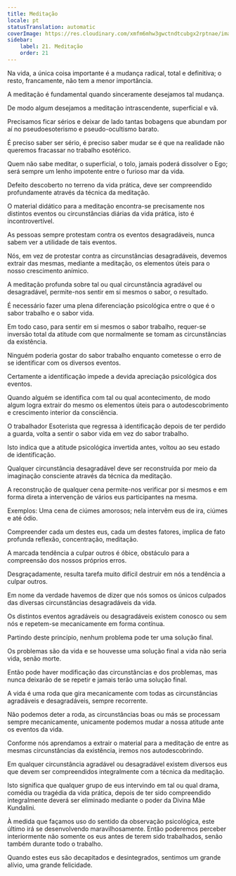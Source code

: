 ```yaml
---
title: Meditação
locale: pt
statusTranslation: automatic
coverImage: https://res.cloudinary.com/xmfm6mhw3gwctndtcubgx2rptnae/image/upload/v1741354419/small_cover_la_gran_rebelion_28716e29d2.webp
sidebar:
    label: 21. Meditação
    order: 21
---
```

Na vida, a única coisa importante é a mudança radical, total e definitiva; o resto, francamente, não tem a menor importância.

A meditação é fundamental quando sinceramente desejamos tal mudança.

De modo algum desejamos a meditação intrascendente, superficial e vã.

Precisamos ficar sérios e deixar de lado tantas bobagens que abundam por aí no pseudoesoterismo e pseudo-ocultismo barato.

É preciso saber ser sério, é preciso saber mudar se é que na realidade não queremos fracassar no trabalho esotérico.

Quem não sabe meditar, o superficial, o tolo, jamais poderá dissolver o Ego; será sempre um lenho impotente entre o furioso mar da vida.

Defeito descoberto no terreno da vida prática, deve ser compreendido profundamente através da técnica da meditação.

O material didático para a meditação encontra-se precisamente nos distintos eventos ou circunstâncias diárias da vida prática, isto é incontrovertível.

As pessoas sempre protestam contra os eventos desagradáveis, nunca sabem ver a utilidade de tais eventos.

Nós, em vez de protestar contra as circunstâncias desagradáveis, devemos extrair das mesmas, mediante a meditação, os elementos úteis para o nosso crescimento anímico.

A meditação profunda sobre tal ou qual circunstância agradável ou desagradável, permite-nos sentir em si mesmos o sabor, o resultado.

É necessário fazer uma plena diferenciação psicológica entre o que é o sabor trabalho e o sabor vida.

Em todo caso, para sentir em si mesmos o sabor trabalho, requer-se inversão total da atitude com que normalmente se tomam as circunstâncias da existência.

Ninguém poderia gostar do sabor trabalho enquanto cometesse o erro de se identificar com os diversos eventos.

Certamente a identificação impede a devida apreciação psicológica dos eventos.

Quando alguém se identifica com tal ou qual acontecimento, de modo algum logra extrair do mesmo os elementos úteis para o autodescobrimento e crescimento interior da consciência.

O trabalhador Esoterista que regressa à identificação depois de ter perdido a guarda, volta a sentir o sabor vida em vez do sabor trabalho.

Isto indica que a atitude psicológica invertida antes, voltou ao seu estado de identificação.

Qualquer circunstância desagradável deve ser reconstruída por meio da imaginação consciente através da técnica da meditação.

A reconstrução de qualquer cena permite-nos verificar por si mesmos e em forma direta a intervenção de vários eus participantes na mesma.

Exemplos: Uma cena de ciúmes amorosos; nela intervêm eus de ira, ciúmes e até ódio.

Compreender cada um destes eus, cada um destes fatores, implica de fato profunda reflexão, concentração, meditação.

A marcada tendência a culpar outros é óbice, obstáculo para a compreensão dos nossos próprios erros.

Desgraçadamente, resulta tarefa muito difícil destruir em nós a tendência a culpar outros.

Em nome da verdade havemos de dizer que nós somos os únicos culpados das diversas circunstâncias desagradáveis da vida.

Os distintos eventos agradáveis ou desagradáveis existem conosco ou sem nós e repetem-se mecanicamente em forma contínua.

Partindo deste princípio, nenhum problema pode ter uma solução final.

Os problemas são da vida e se houvesse uma solução final a vida não seria vida, senão morte.

Então pode haver modificação das circunstâncias e dos problemas, mas nunca deixarão de se repetir e jamais terão uma solução final.

A vida é uma roda que gira mecanicamente com todas as circunstâncias agradáveis e desagradáveis, sempre recorrente.

Não podemos deter a roda, as circunstâncias boas ou más se processam sempre mecanicamente, unicamente podemos mudar a nossa atitude ante os eventos da vida.

Conforme nós aprendamos a extrair o material para a meditação de entre as mesmas circunstâncias da existência, iremos nos autodescobrindo.

Em qualquer circunstância agradável ou desagradável existem diversos eus que devem ser compreendidos integralmente com a técnica da meditação.

Isto significa que qualquer grupo de eus intervindo em tal ou qual drama, comédia ou tragédia da vida prática, depois de ter sido compreendido integralmente deverá ser eliminado mediante o poder da Divina Mãe Kundalini.

À medida que façamos uso do sentido da observação psicológica, este último irá se desenvolvendo maravilhosamente. Então poderemos perceber interiormente não somente os eus antes de terem sido trabalhados, senão também durante todo o trabalho.

Quando estes eus são decapitados e desintegrados, sentimos um grande alívio, uma grande felicidade.

